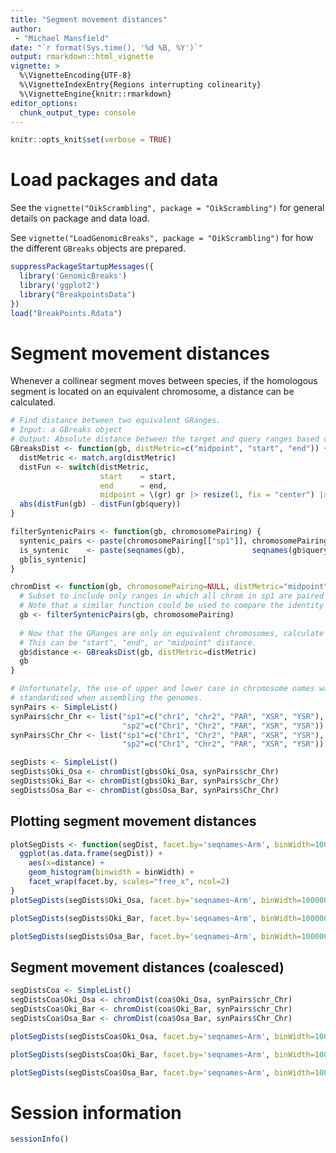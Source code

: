 ```yaml
---
title: "Segment movement distances"
author: 
 - "Michael Mansfield"
date: "`r format(Sys.time(), '%d %B, %Y')`"
output: rmarkdown::html_vignette
vignette: >
  %\VignetteEncoding{UTF-8}
  %\VignetteIndexEntry{Regions interrupting colinearity}
  %\VignetteEngine{knitr::rmarkdown}
editor_options: 
  chunk_output_type: console
---
```


```r
knitr::opts_knit$set(verbose = TRUE)
```

# Load packages and data

See the `vignette("OikScrambling", package = "OikScrambling")` for general
details on package and data load.

See `vignette("LoadGenomicBreaks", package = "OikScrambling")` for how the
different `GBreaks` objects are prepared.

```r
suppressPackageStartupMessages({
  library('GenomicBreaks')
  library('ggplot2')
  library("BreakpointsData")
})
load("BreakPoints.Rdata")
```

# Segment movement distances
Whenever a collinear segment moves between species, if the homologous segment is located on an equivalent chromosome, a distance can be calculated.

```r
# Find distance between two equivalent GRanges.
# Input: a GBreaks object
# Output: Absolute distance between the target and query ranges based on some metric ("start", "end", or "midpoint")
GBreaksDist <- function(gb, distMetric=c("midpoint", "start", "end")) {
  distMetric <- match.arg(distMetric)
  distFun <- switch(distMetric,
                    start    = start,
                    end      = end,
                    midpoint = \(gr) gr |> resize(1, fix = "center") |> start() )
  abs(distFun(gb) - distFun(gb$query))
}

filterSyntenicPairs <- function(gb, chromosomePairing) {
  syntenic_pairs <- paste(chromosomePairing[["sp1"]], chromosomePairing[["sp2"]], sep = "_")
  is_syntenic    <- paste(seqnames(gb),               seqnames(gb$query),         sep = "_") %in% syntenic_pairs
  gb[is_syntenic]
}

chromDist <- function(gb, chromosomePairing=NULL, distMetric="midpoint"){
  # Subset to include only ranges in which all chrom in sp1 are paired to their equivalent in sp2
  # Note that a similar function could be used to compare the identity of chromosome arms
  gb <- filterSyntenicPairs(gb, chromosomePairing)
  
  # Now that the GRanges are only on equivalent chromosomes, calculate the distances between them.
  # This can be "start", "end", or "midpoint" distance.
  gb$distance <- GBreaksDist(gb, distMetric=distMetric)
  gb
}

# Unfortunately, the use of upper and lower case in chromosome names was not
# standardised when assembling the genomes.
synPairs <- SimpleList()
synPairs$chr_Chr <- list("sp1"=c("chr1", "chr2", "PAR", "XSR", "YSR"),
                         "sp2"=c("Chr1", "Chr2", "PAR", "XSR", "YSR"))
synPairs$Chr_Chr <- list("sp1"=c("Chr1", "Chr2", "PAR", "XSR", "YSR"),
                         "sp2"=c("Chr1", "Chr2", "PAR", "XSR", "YSR"))

segDists <- SimpleList()
segDists$Oki_Osa <- chromDist(gbs$Oki_Osa, synPairs$chr_Chr)
segDists$Oki_Bar <- chromDist(gbs$Oki_Bar, synPairs$chr_Chr)
segDists$Osa_Bar <- chromDist(gbs$Osa_Bar, synPairs$Chr_Chr)
```

## Plotting segment movement distances

```r
plotSegDists <- function(segDist, facet.by='seqnames~Arm', binWidth=100000) {
  ggplot(as.data.frame(segDist)) +
    aes(x=distance) +
    geom_histogram(binwidth = binWidth) +
    facet_wrap(facet.by, scales="free_x", ncol=2)
}
plotSegDists(segDists$Oki_Osa, facet.by='seqnames~Arm', binWidth=100000) + ggtitle("Oki-Osa: segment movement distances (uncoalesced)")
```

```r
plotSegDists(segDists$Oki_Bar, facet.by='seqnames~Arm', binWidth=100000) + ggtitle("Oki-Bar: segment movement distances (uncoalesced)")
```

```r
plotSegDists(segDists$Osa_Bar, facet.by='seqnames~Arm', binWidth=100000) + ggtitle("Osa-Bar: segment movement distances (uncoalesced)")
```

## Segment movement distances (coalesced)
```r
segDistsCoa <- SimpleList()
segDistsCoa$Oki_Osa <- chromDist(coa$Oki_Osa, synPairs$chr_Chr)
segDistsCoa$Oki_Bar <- chromDist(coa$Oki_Bar, synPairs$chr_Chr)
segDistsCoa$Osa_Bar <- chromDist(coa$Osa_Bar, synPairs$Chr_Chr)
```

```r
plotSegDists(segDistsCoa$Oki_Osa, facet.by='seqnames~Arm', binWidth=100000) + ggtitle("Oki-Osa: segment movement distances (coalesced)")
```

```r
plotSegDists(segDistsCoa$Oki_Bar, facet.by='seqnames~Arm', binWidth=100000) + ggtitle("Oki-Bar: segment movement distances (coalesced)")
```

```r
plotSegDists(segDistsCoa$Osa_Bar, facet.by='seqnames~Arm', binWidth=100000) + ggtitle("Osa-Bar: segment movement distances (coalesced)")
```

# Session information

```r
sessionInfo()
```
